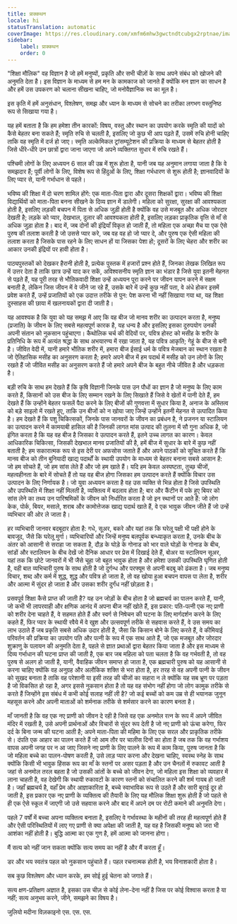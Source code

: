 ```yaml
---
title: प्राक्कथन
locale: hi
statusTranslation: automatic
coverImage: https://res.cloudinary.com/xmfm6mhw3gwctndtcubgx2rptnae/image/upload/v1740337243/small_cover_educacion_fundamental_a051170f1c.webp
sidebar:
    label: प्राक्कथन
    order: 0
---
```

"शिक्षा मौलिक" वह विज्ञान है जो हमें मनुष्यों, प्रकृति और सभी चीज़ों के साथ अपने संबंध को खोजने की अनुमति देता है। इस विज्ञान के माध्यम से हम मन के कामकाज को जानते हैं क्योंकि मन ज्ञान का साधन है और हमें उस उपकरण को चलाना सीखना चाहिए, जो मनोवैज्ञानिक स्व का मूल है।

इस कृति में हमें अनुसंधान, विश्लेषण, समझ और ध्यान के माध्यम से सोचने का तरीका लगभग वस्तुनिष्ठ रूप से सिखाया गया है।

यह हमें बताता है कि हम हमेशा तीन कारकों: विषय, वस्तु और स्थान का उपयोग करके स्मृति की यादों को कैसे बेहतर बना सकते हैं; स्मृति रुचि से चलती है, इसलिए जो कुछ भी आप पढ़ते हैं, उसमें रुचि होनी चाहिए ताकि वह स्मृति में दर्ज हो जाए। स्मृति अल्केमिकल ट्रांसम्यूटेशन की प्रक्रिया के माध्यम से बेहतर होती है जिसे धीरे-धीरे उन छात्रों द्वारा जाना जाएगा जो अपने व्यक्तिगत सुधार में रुचि रखते हैं।

पश्चिमी लोगों के लिए अध्ययन 6 साल की उम्र में शुरू होता है, यानी जब यह अनुमान लगाया जाता है कि वे समझदार हैं; पूर्वी लोगों के लिए, विशेष रूप से हिंदुओं के लिए, शिक्षा गर्भधारण से शुरू होती है; ज्ञानवादियों के लिए प्यार से, यानी गर्भाधान से पहले।

भविष्य की शिक्षा में दो चरण शामिल होंगे: एक माता-पिता द्वारा और दूसरा शिक्षकों द्वारा। भविष्य की शिक्षा विद्यार्थियों को माता-पिता बनना सीखने के दिव्य ज्ञान में डालेगी। महिला को सुरक्षा, सुरक्षा की आवश्यकता होती है, इसलिए लड़की बचपन में पिता से अधिक जुड़ी होती है क्योंकि वह उसे मजबूत और अधिक जोरदार देखती है; लड़के को प्यार, देखभाल, दुलार की आवश्यकता होती है, इसलिए लड़का प्राकृतिक वृत्ति से माँ से अधिक जुड़ा होता है। बाद में, जब दोनों की इंद्रियाँ विकृत हो जाती हैं, तो महिला एक अच्छा मैच या एक ऐसे पुरुष की तलाश करती है जो उससे प्यार करे, जब वह वह हो जो प्यार दे, और पुरुष एक ऐसी महिला की तलाश करता है जिसके पास रहने के लिए साधन हों या जिसका पेशा हो; दूसरों के लिए चेहरा और शरीर का आकार उनकी इंद्रियों पर हावी होता है।

पाठ्यपुस्तकों को देखकर हैरानी होती है, प्रत्येक पुस्तक में हजारों प्रश्न होते हैं, जिनका लेखक लिखित रूप में उत्तर देता है ताकि छात्र उन्हें याद कर सकें, अविश्वसनीय स्मृति ज्ञान का भंडार है जिसे युवा इतनी मेहनत से पढ़ते हैं, यह पूरी तरह से भौतिकवादी शिक्षा उन्हें अध्ययन पूरा करने पर जीवन यापन करने में सक्षम बनाती है, लेकिन जिस जीवन में वे जीने जा रहे हैं, उसके बारे में उन्हें कुछ नहीं पता, वे अंधे होकर इसमें प्रवेश करते हैं, उन्हें प्रजातियों को एक उदात्त तरीके से पुन: पेश करना भी नहीं सिखाया गया था, यह शिक्षा दुस्साहस की छाया में खलनायकों द्वारा दी जाती है।

यह आवश्यक है कि युवा को यह समझ में आए कि वह बीज जो मानव शरीर का उत्पादन करता है, मनुष्य (प्रजाति) के जीवन के लिए सबसे महत्वपूर्ण कारक है, यह धन्य है और इसलिए इसका दुरुपयोग उनकी अपनी संतान को नुकसान पहुंचाएगा। कैथोलिक चर्च की वेदियों पर, पवित्र होस्ट को मसीह के शरीर के प्रतिनिधि के रूप में अत्यंत श्रद्धा के साथ अभयारण्य में रखा जाता है, यह पवित्र आकृति; गेहूं के बीज से बनी है। जीवित वेदी में, यानी हमारे भौतिक शरीर में, हमारा बीज ईसाई धर्म के पवित्र मेजबान का स्थान रखता है जो ऐतिहासिक मसीह का अनुसरण करता है; हमारे अपने बीज में हम पदार्थ में मसीह को उन लोगों के लिए रखते हैं जो जीवित मसीह का अनुसरण करते हैं जो हमारे अपने बीज के बहुत नीचे जीवित है और धड़कता है।

बड़ी रुचि के साथ हम देखते हैं कि कृषि विज्ञानी जिनके पास उन पौधों का ज्ञान है जो मनुष्य के लिए काम करते हैं, किसानों को उस बीज के लिए सम्मान रखने के लिए सिखाते हैं जिसे वे खेतों में पानी देते हैं, हम देखते हैं कि उन्होंने बेहतर फसलें पैदा करने के लिए बीजों की गुणवत्ता में सुधार किया है, अनाज के अस्तित्व को बड़े साइलो में रखते हुए, ताकि उन बीजों को न खोया जाए जिन्हें उन्होंने इतनी मेहनत से उत्पादित किया है। हम देखते हैं कि पशु चिकित्सकों, जिनके पास जानवरों के जीवन का प्रबंधन है, ने प्रजनन या स्टालियन का उत्पादन करने में कामयाबी हासिल की है जिनकी लागत मांस उत्पाद की तुलना में सौ गुना अधिक है, जो इंगित करता है कि यह वह बीज है जिसका वे उत्पादन करते हैं, इतने उच्च लागत का कारण। केवल आधिकारिक चिकित्सा, जिसकी देखभाल मानव प्रजातियों की है, हमें बीज में सुधार के बारे में कुछ नहीं बताती है; हम सकारात्मक रूप से इस देरी पर अफसोस जताते हैं और अपने पाठकों को सूचित करते हैं कि मानव बीज को तीन बुनियादी खाद्य पदार्थों के स्थायी उपयोग के माध्यम से बेहतर बनाना सबसे आसान है: जो हम सोचते हैं, जो हम सांस लेते हैं और जो हम खाते हैं। यदि हम केवल अस्पष्टता, तुच्छ चीजों, महत्वहीनता के बारे में सोचते हैं तो यह वह बीज होगा जिसका हम उत्पादन करते हैं क्योंकि विचार उस उत्पादन के लिए निर्णायक है। जो युवा अध्ययन करता है वह उस व्यक्ति से भिन्न होता है जिसे उपस्थिति और उपस्थिति में शिक्षा नहीं मिलती है, व्यक्तित्व में बदलाव होता है; बार और कैंटीन में पके हुए बियर को सांस लेने का तथ्य उन पारिश्रमिकों के जीवन को निर्धारित करता है जो इन स्थानों पर आते हैं: जो लोग केक, पोर्क, बियर, मसाले, शराब और कामोत्तेजक खाद्य पदार्थ खाते हैं, वे एक भावुक जीवन जीते हैं जो उन्हें व्यभिचार की ओर ले जाता है।

हर व्यभिचारी जानवर बदबूदार होता है: गधे, सूअर, बकरे और यहां तक कि घरेलू पक्षी भी पक्षी होने के बावजूद, जैसे कि घरेलू मुर्गा। व्यभिचारियों और जिन्हें मनुष्य बलपूर्वक बन्ध्याकृत करता है, उनके बीच के अंतर को आसानी से सराहा जा सकता है, दौड़ के घोड़े के गोनाड को भार वाले घोड़ों के गोनाड के बीच, सांडों और स्टालियन के बीच देखें जो दैनिक आधार पर प्रेस में दिखाई देते हैं, बोअर या स्टालियन सूअर, यहां तक कि छोटे जानवरों में भी जैसे चूहा जो बहुत भावुक होता है और हमेशा उसकी उपस्थिति घृणित होती है, वही बात व्यभिचारी पुरुष के साथ होती है जो दुर्गन्ध और परफ्यूम से अपनी बदबू को ढंकता है। जब मनुष्य विचार, शब्द और कर्म में शुद्ध, शुद्ध और पवित्र हो जाता है, तो वह खोया हुआ बचपन वापस पा लेता है, शरीर और आत्मा में सुंदर हो जाता है और उसका शरीर दुर्गंध नहीं छोड़ता है।

प्रसवपूर्व शिक्षा कैसे प्राप्त की जाती है? यह उन जोड़ों के बीच होता है जो ब्रह्मचर्य का पालन करते हैं, यानी, जो कभी भी लापरवाही और क्षणिक आनंद में अपना बीज नहीं खोते हैं, इस प्रकार: पति-पत्नी एक नए प्राणी को शरीर देना चाहते हैं, वे सहमत होते हैं और स्वर्ग से निषेचन की घटना के लिए मार्गदर्शन करने के लिए कहते हैं, फिर प्यार के स्थायी रवैये में वे खुश और उत्सवपूर्ण तरीके से सहवास करते हैं, वे उस समय का लाभ उठाते हैं जब प्रकृति सबसे अधिक उदार होती है, जैसा कि किसान बोने के लिए करते हैं, वे कीमियाई परिवर्तन की प्रक्रिया का उपयोग पति और पत्नी के रूप में एक साथ आते हैं, जो एक मजबूत और जोरदार शुक्राणु के पलायन की अनुमति देता है, पहले से ज्ञात प्रथाओं द्वारा बेहतर किया जाता है और इस माध्यम से दिव्य गर्भाधान की घटना प्राप्त की जाती है, एक बार जब महिला को पता चलता है कि वह गर्भवती है, तो वह पुरुष से अलग हो जाती है, यानी, वैवाहिक जीवन समाप्त हो जाता है, एक ब्रह्मचारी पुरुष को यह आसानी से करना चाहिए क्योंकि वह अनुग्रह और अलौकिक शक्ति से भरा होता है, हर तरह से वह अपनी पत्नी के जीवन को सुखद बनाता है ताकि वह परेशानी या इसी तरह की चीजों का सहारा न ले क्योंकि यह सब भ्रूण पर पड़ता है जो विकसित हो रहा है, अगर इससे नुकसान होता है तो यह वह संभोग नहीं होगा जो लोग कामुक तरीके से करते हैं जिन्होंने इस संबंध में कभी कोई सलाह नहीं ली है? जो कई बच्चों को कम उम्र से ही भयानक जुनून महसूस करने और अपनी माताओं को शर्मनाक तरीके से शर्मसार करने का कारण बनता है।

माँ जानती है कि वह एक नए प्राणी को जीवन दे रही है जिसे वह एक अनमोल रत्न के रूप में अपने जीवित मंदिर में रखती है, उसे अपनी प्रार्थनाओं और विचारों से सुंदर रूप देती है जो नए प्राणी को ऊंचा करेगा, फिर दर्द के बिना जन्म की घटना आती है; अपने माता-पिता की महिमा के लिए एक सरल और प्राकृतिक तरीके से। दंपति एक आहार का पालन करते हैं जो आम तौर पर चालीस दिनों का होता है जब तक कि वह गर्भाशय वापस अपनी जगह पर न आ जाए जिसने नए प्राणी के लिए पालने के रूप में काम किया, पुरुष जानता है कि जो महिला बच्चे का पालन-पोषण करती है, उसे लाड़ प्यार करना और देखना चाहिए, स्वस्थ स्नेह के साथ क्योंकि किसी भी भावुक हिंसक रूप का माँ के स्तनों पर असर पड़ता है और उन चैनलों में रुकावट आती है जहां से अनमोल तरल बहता है जो उसकी आंतों के बच्चे को जीवन देगा, जो महिला इस शिक्षा को व्यवहार में लाना चाहती है, वह देखेगी कि स्थायी रुकावटों के कारण स्तनों को संचालित करने की शर्म गायब हो जाती है। जहाँ ब्रह्मचर्य है, वहाँ प्रेम और आज्ञाकारिता है, बच्चे स्वाभाविक रूप से उठते हैं और सारी बुराई दूर हो जाती है, इस प्रकार एक नए प्राणी के व्यक्तित्व की तैयारी के लिए यह मौलिक शिक्षा शुरू होती है जो पहले से ही एक ऐसे स्कूल में जाएगी जो उसे सहवास करने और बाद में अपने दम पर रोटी कमाने की अनुमति देगा।

पहले 7 वर्षों में बच्चा अपना व्यक्तित्व बनाता है, इसलिए वे गर्भावस्था के महीनों की तरह ही महत्वपूर्ण होते हैं और ऐसी परिस्थितियों में लाए गए प्राणी से क्या अपेक्षा की जाती है, यह वह है जिसकी मनुष्य को जरा भी आशंका नहीं होती है। बुद्धि आत्मा का एक गुण है, हमें आत्मा को जानना होगा।

मैं सत्य को नहीं जान सकता क्योंकि सत्य समय का नहीं है और मैं करता हूँ।

डर और भय स्वतंत्र पहल को नुकसान पहुंचाते हैं। पहल रचनात्मक होती है, भय विनाशकारी होता है।

सब कुछ विश्लेषण और ध्यान करके, हम सोई हुई चेतना को जगाते हैं।

सत्य क्षण-प्रतिक्षण अज्ञात है, इसका उस चीज़ से कोई लेना-देना नहीं है जिस पर कोई विश्वास करता है या नहीं; सत्य अनुभव करने, जीने, समझने का विषय है।

जुलियो मदीना विज़काइनो
एस. एस. एस.

